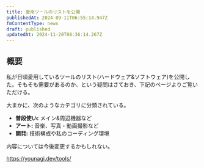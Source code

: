 ```yaml
---
title: 愛用ツールのリストを公開
publishedAt: 2024-09-11T06:55:14.947Z
fmContentType: news
draft: published
updatedAt: 2024-11-20T08:36:14.267Z
---
```


## 概要

私が日頃愛用しているツールのリスト(ハードウェア&ソフトウェア)を公開した。そもそも需要があるのか、という疑問はさておき、下記のページよりご覧いただける。

大まかに、次のようなカテゴリに分類されている。

- **普段使い:** メイン&周辺機器など
- **アート:** 音楽、写真・動画撮影など
- **開発:** 技術構成や私のコーディング環境

内容については今後変更するかもしれない。

https://younagi.dev/tools/
